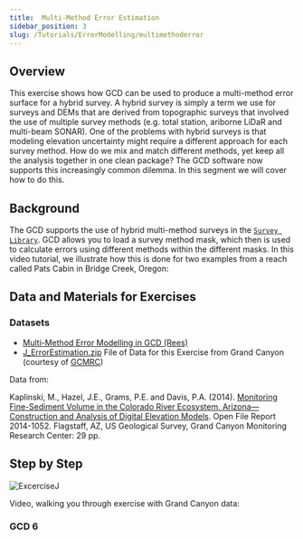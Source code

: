```yaml
---
title:  Multi-Method Error Estimation
sidebar_position: 3
slug: /Tutorials/ErrorModelling/multimethoderror
---
```


## Overview

This exercise shows how GCD can be used to produce a multi-method error surface for a hybrid survey. A hybrid survey is simply a term we use for surveys and DEMs that are derived from topographic surveys that involved the use of multiple survey methods (e.g. total station, ariborne LiDaR and multi-beam SONAR). One of the problems with hybrid surveys is that modeling elevation uncertainty might require a different approach for each survey method. How do we mix and match different methods, yet keep all the analysis together in one clean package? The GCD software now supports this increasingly common dilemma. In this segment we will cover how to do this.

## Background

The GCD supports the use of hybrid multi-method surveys in the [`Survey Library`](/system/errors/NodeNotFound?suri=wuid:gx:3ed05905e41de6f6). GCD allows you to load a survey method mask, which then is used to calculate errors using different methods within the different masks. In this video tutorial, we illustrate how this is done for two examples from a reach called Pats Cabin in Bridge Creek, Oregon:


<YouTubeEmbed videoId="3JXnCzlstBQ" title="Multi-Method Error Estimation Example" />

## Data and Materials for Exercises

### Datasets

- [Multi-Method Error Modelling in GCD (Rees)](https://s3-us-west-2.amazonaws.com/etalweb.joewheaton.org/GCD/Workshop/2017/Bologna/Exercise/I_MultiMethod.zip)
- [J_ErrorEstimation.zip](http://etalweb.joewheaton.org/etal_workshops/GCD/2015_USU/J_ErrorEstimation.zip) File of Data for this Exercise from Grand Canyon (courtesy of [GCMRC](https://www.gcmrc.gov/))

Data from:

Kaplinski, M., Hazel, J.E., Grams, P.E. and Davis, P.A. (2014). [Monitoring Fine-Sediment Volume in the Colorado River Ecosystem, Arizona—Construction and Analysis of Digital Elevation Models](http://pubs.usgs.gov/of/2014/1052/). Open File Report 2014-1052. Flagstaff, AZ, US Geological Survey, Grand Canyon Monitoring Research Center: 29 pp.

## Step by Step

![ExcerciseJ](/img/tutorials/ExcerciseJ.png)

Video, walking you through exercise with Grand Canyon data:

### GCD 6

<YouTubeEmbed videoId="1MVNmbM99e4" title="GCD 6 Multi-Method Error Estimation" />
